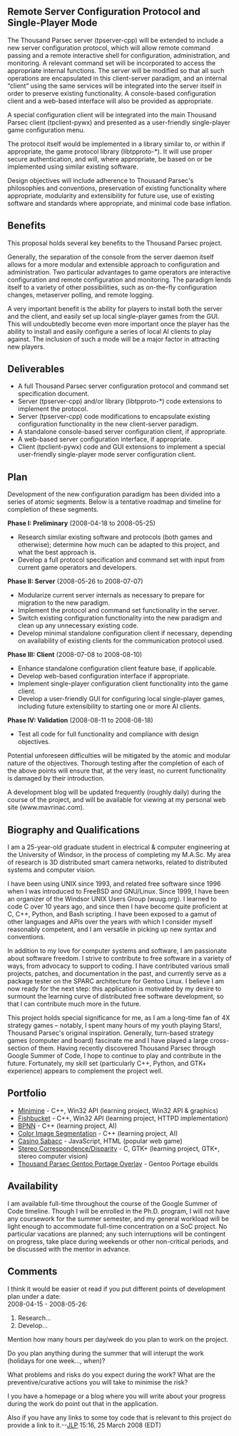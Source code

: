 == Remote Server Configuration Protocol and Single-Player Mode ==

The Thousand Parsec server (tpserver-cpp) will be extended to include a new server configuration protocol, which will allow remote command passing and a remote interactive shell for configuration, administration, and monitoring. A relevant command set will be incorporated to access the appropriate internal functions. The server will be modified so that all such operations are encapsulated in this client-server paradigm, and an internal “client” using the same services will be integrated into the server itself in order to preserve existing functionality. A console-based configuration client and a web-based interface will also be provided as appropriate.

A special configuration client will be integrated into the main Thousand Parsec client (tpclient-pywx) and presented as a user-friendly single-player game configuration menu.

The protocol itself would be implemented in a library similar to, or within if appropriate, the game protocol library (libtpproto-*). It will use proper secure authentication, and will, where appropriate, be based on or be implemented using similar existing software.

Design objectives will include adherence to Thousand Parsec's philosophies and conventions, preservation of existing functionality where appropriate, modularity and extensibility for future use, use of existing software and standards where appropriate, and minimal code base inflation.

== Benefits ==

This proposal holds several key benefits to the Thousand Parsec project.

Generally, the separation of the console from the server daemon itself allows for a more modular and extensible approach to configuration and administration. Two particular advantages to game operators are interactive configuration and remote configuration and monitoring. The paradigm lends itself to a variety of other possibilities, such as on-the-fly configuration changes, metaserver polling, and remote logging.

A very important benefit is the ability for players to install both the server and the client, and easily set up local single-player games from the GUI. This will undoubtedly become even more important once the player has the ability to install and easily configure a series of local AI clients to play against. The inclusion of such a mode will be a major factor in attracting new players.

== Deliverables ==

*A full Thousand Parsec server configuration protocol and command set specification document.
*Server (tpserver-cpp) and/or library (libtpproto-*) code extensions to implement the protocol.
*Server (tpserver-cpp) code modifications to encapsulate existing configuration functionality in the new client-server paradigm.
*A standalone console-based server configuration client, if appropriate.
*A web-based server configuration interface, if appropriate.
*Client (tpclient-pywx) code and GUI extensions to implement a special user-friendly single-player mode server configuration client.

== Plan ==

Development of the new configuration paradigm has been divided into a series of atomic segments. Below is a tentative roadmap and timeline for completion of these segments.

'''Phase I: Preliminary''' (2008-04-18 to 2008-05-25)

*Research similar existing software and protocols (both games and otherwise); determine how much can be adapted to this project, and what the best approach is.
*Develop a full protocol specification and command set with input from current game operators and developers.

'''Phase II: Server''' (2008-05-26 to 2008-07-07)

*Modularize current server internals as necessary to prepare for migration to the new paradigm.
*Implement the protocol and command set functionality in the server.
*Switch existing configuration functionality into the new paradigm and clean up any unnecessary existing code.
*Develop minimal standalone configuration client if necessary, depending on availability of existing clients for the communication protocol used.

'''Phase III: Client''' (2008-07-08 to 2008-08-10)

*Enhance standalone configuration client feature base, if applicable.
*Develop web-based configuration interface if appropriate.
*Implement single-player configuration client functionality into the game client.
*Develop a user-friendly GUI for configuring local single-player games, including future extensibility to starting one or more AI clients.

'''Phase IV: Validation''' (2008-08-11 to 2008-08-18)

*Test all code for full functionality and compliance with design objectives.

Potential unforeseen difficulties will be mitigated by the atomic and modular nature of the objectives. Thorough testing after the completion of each of the above points will ensure that, at the very least, no current functionality is damaged by their introduction.

A development blog will be updated frequently (roughly daily) during the course of the project, and will be available for viewing at my personal web site (www.mavrinac.com).

== Biography and Qualifications ==

I am a 25-year-old graduate student in electrical & computer engineering at the University of Windsor, in the process of completing my M.A.Sc. My area of research is 3D distributed smart camera networks, related to distributed systems and computer vision.

I have been using UNIX since 1993, and related free software since 1996 when I was introduced to FreeBSD and GNU/Linux. Since 1999, I have been an organizer of the Windsor UNIX Users Group (wuug.org). I learned to code C over 10 years ago, and since then I have become quite proficient at C, C++, Python, and Bash scripting. I have been exposed to a gamut of other languages and APIs over the years with which I consider myself reasonably competent, and I am versatile in picking up new syntax and conventions.

In addition to my love for computer systems and software, I am passionate about software freedom. I strive to contribute to free software in a variety of ways, from advocacy to support to coding. I have contributed various small projects, patches, and documentation in the past, and currently serve as a package tester on the SPARC architecture for Gentoo Linux. I believe I am now ready for the next step: this application is motivated by my desire to surmount the learning curve of distributed free software development, so that I can contribute much more in the future.

This project holds special significance for me, as I am a long-time fan of 4X strategy games – notably, I spent many hours of my youth playing Stars!, Thousand Parsec's original inspiration. Generally, turn-based strategy games (computer and board) fascinate me and I have played a large cross-section of them. Having recently discovered Thousand Parsec through Google Summer of Code, I hope to continue to play and contribute in the future. Fortunately, my skill set (particularly C++, Python, and GTK+ experience) appears to complement the project well.

== Portfolio ==

*[http://mavrinac.com/projects/minimine/index.html Minimine] - C++, Win32 API (learning project, Win32 API & graphics)
*[http://mavrinac.com/projects/fishbucket/index.html Fishbucket] - C++, Win32 API (learning project, HTTPD implementation)
*[http://mavrinac.com/projects/bpnn/index.html BPNN] - C++ (learning project, AI)
*[http://mavrinac.com/projects/imageseg/index.html Color Image Segmentation] - C++ (learning project, AI)
*[http://mavrinac.com/projects/sabacc/index.html Casino Sabacc] - JavaScript, HTML (popular web game)
*[http://mavrinac.com/projects/stereo/index.html Stereo Correspondence/Disparity] - C, GTK+ (learning project, GTK+, stereo computer vision)
*[http://mavrinac.com/projects/tp/overlay/ Thousand Parsec Gentoo Portage Overlay] - Gentoo Portage ebuilds

== Availability ==

I am available full-time throughout the course of the Google Summer of Code timeline. Though I will be enrolled in the Ph.D. program, I will not have any coursework for the summer semester, and my general workload will be light enough to accommodate full-time concentration on a SoC project. No particular vacations are planned; any such interruptions will be contingent on progress, take place during weekends or other non-critical periods, and be discussed with the mentor in advance.

== Comments ==
I think it would be easier ot read if you put different points of development plan under a date:<br />
2008-04-15 - 2008-05-26:
# Research...
# Develop...

Mention how many hours per day/week do you plan to work on the project.

Do you plan anything during the summer that will interupt the work (holidays for one week..., when)?

What problems and risks do you expect during the work? What are the preventive/curative actions you will take to minimise the risk?

I you have a homepage or a blog where you will write about your progress during the work do point out that in the application.

Also if you have any links to some toy code that is relevant to this project do provide a link to it.--[[User:JLP|JLP]] 15:16, 25 March 2008 (EDT)